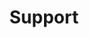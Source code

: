 ---
title: Support
description: "For any questions or problems related to integration, please contact [dina.osipova@altpay.uk](mailto:dina.osipova@altpay.uk)"
---